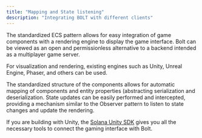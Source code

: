 ```yaml
---
title: "Mapping and State listening"
description: "Integrating BOLT with different clients"
---
```


The standardized ECS pattern allows for easy integration of game components with a rendering engine to display the game interface. Bolt can be viewed as an open and permissionless alternative to a backend intended as a multiplayer game server.

For visualization and rendering, existing engines such as Unity, Unreal Engine, Phaser, and others can be used.

The standardized structure of the components allows for automatic mapping of components and entity properties (abstracting serialization and deserialization. State updates can be easily performed and intercepted, providing a mechanism similar to the Observer pattern to listen to state changes and update the rendering.

If you are building with Unity, the [Solana Unity SDK](https://docs.magicblock.gg/SolanaUnitySDK/overview) gives you all the necessary tools to connect the gaming interface with Bolt.